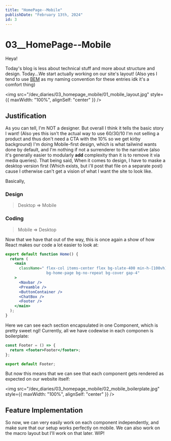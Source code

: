 ```yaml
---
title: "HomePage--Mobile"
publishDate: "February 13th, 2024"
id: 3
---
```


# 03\_\_HomePage--Mobile

Heya!

Today's blog is less about technical stuff and more about structure and design. Today...We start actually working on our site's layout! (Also yes I tend to use [BEM](https://getbem.com/) as my naming convention for these entries idk it's a comfort thing)

<img
  src="/dev_diaries/03_homepage_mobile/01_mobile_layout.jpg"
  style={{ maxWidth: "100%", alignSelf: "center" }}
/>

## Justification

As you can tell, I'm NOT a designer. But overall I think it tells the basic story I want! (Also yes this isn't the actual way to use 60/30/10 I'm not selling a product and thus don't need a CTA with the 10% so we get kirby background) I'm doing Mobile-first design, which is what tailwind wants done by default, and I'm nothing if not a surrenderer to the narrative (also it's generally easier to modularly **add** complexity than it is to remove it via media queries). That being said, When it comes to design, I have to maske a desktop version first (Which exists, but i'll post that file on a separate post) cause I otherwise can't get a vision of what I want the site to look like.

Basically,

### Design

> Desktop => Mobile

### Coding

> Mobile => Desktop

Now that we have that out of the way, this is once again a show of how React makes our code a lot easier to look at:

```jsx
export default function Home() {
  return (
    <main
      className=" flex-col items-center flex bg-slate-400 min-h-[100vh] 
                  bg-home-page bg-no-repeat bg-cover gap-4"
    >
      <Navbar />
      <Preamble />
      <ButtonContainer />
      <ChatBox />
      <Footer />
    </main>
  );
}
```

Here we can see each section encapsulated in one Component, which is pretty sweet ngl! Currently, all we have codewise in each componen is boilerplate:

```jsx
const Footer = () => {
  return <footer>Footer</footer>;
};

export default Footer;
```

But now this means that we can see that each component gets rendered as expected on our website itself:

<img
  src="/dev_diaries/03_homepage_mobile/02_mobile_boilerplate.jpg"
  style={{ maxWidth: "100%", alignSelf: "center" }}
/>

## Feature Implementation

So now, we can very easily work on each component independently, and make sure that our setup works perfectly on mobile. We can also work on the macro layout but I'll work on that later. WIP!
